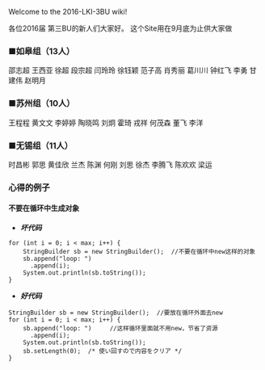 Welcome to the 2016-LKI-3BU wiki!

各位2016届 第三BU的新人们大家好。
这个Site用在9月底为止供大家做


=== ■如皋组（13人）===
邵志超
王西亚
徐超
段宗超
闫玲玲
徐钰颖
范子高
肖秀丽
葛川川
钟红飞
李勇
甘建伟
赵明月

=== ■苏州组（10人）===
王程程
黄文文
李婷婷
陶晓鸣
刘炯
霍琦
戎祥
何茂森
董飞
李洋

=== ■无锡组（11人）===
时昌彬
郭思
黄佳欣
兰杰
陈渊
何刚
刘思
徐杰
李腾飞
陈欢欢
梁运

===心得的例子===

====不要在循环中生成对象====
*'''''坏代码'''''
<pre>
for (int i = 0; i < max; i++) {
    StringBuilder sb = new StringBuilder();  //不要在循环中new这样的对象
    sb.append("loop: ")
      .append(i);
    System.out.println(sb.toString());
}
</pre>
*'''''好代码'''''
<pre>
StringBuilder sb = new StringBuilder();  //要放在循环外面去new
for (int i = 0; i < max; i++) {
    sb.append("loop: ")     //这样循环里面就不用new，节省了资源
      .append(i);
    System.out.println(sb.toString());
    sb.setLength(0);  /* 使い回すので内容をクリア */
}
</pre>



